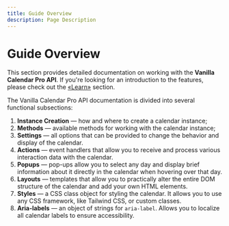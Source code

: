```yaml
---
title: Guide Overview
description: Page Description
---
```


# Guide Overview

This section provides detailed documentation on working with the **Vanilla Calendar Pro API**. If you're looking for an introduction to the features, please check out the [«Learn»](/docs/learn) section.

The Vanilla Calendar Pro API documentation is divided into several functional subsections:

1. **Instance Creation** — how and where to create a calendar instance;
2. **Methods** — available methods for working with the calendar instance;
3. **Settings** — all options that can be provided to change the behavior and display of the calendar.
4. **Actions** — event handlers that allow you to receive and process various interaction data with the calendar.
5. **Popups** — pop-ups allow you to select any day and display brief information about it directly in the calendar when hovering over that day.
6. **Layouts** — templates that allow you to practically alter the entire DOM structure of the calendar and add your own HTML elements.
7. **Styles** — a CSS class object for styling the calendar. It allows you to use any CSS framework, like Tailwind CSS, or custom classes.
8. **Aria-labels** — an object of strings for `aria-label`. Allows you to localize all calendar labels to ensure accessibility.
